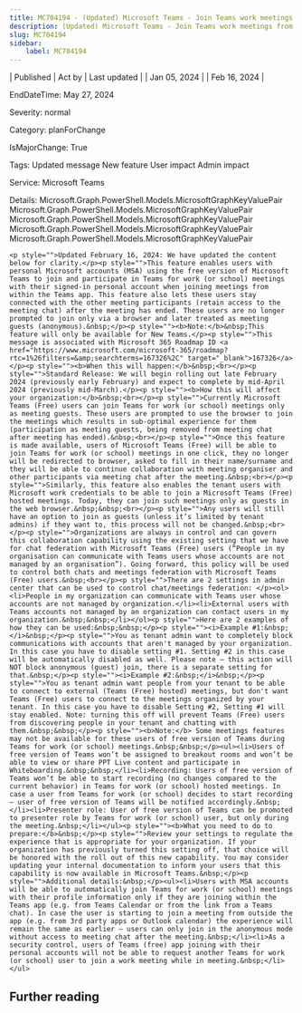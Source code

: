 ```yaml
---
title: MC704194 - (Updated) Microsoft Teams - Join Teams work meetings from Microsoft Teams (free) and vice versa
description: (Updated) Microsoft Teams - Join Teams work meetings from Microsoft Teams (free) and vice versa
slug: MC704194
sidebar:
    label: MC704194
---
```



| Published | Act by | Last updated |
| Jan 05, 2024 |  | Feb 16, 2024 |

EndDateTime: May 27, 2024

Severity: normal

Category: planForChange

IsMajorChange: True

Tags: Updated message New feature User impact Admin impact

Service: Microsoft Teams

Details: Microsoft.Graph.PowerShell.Models.MicrosoftGraphKeyValuePair Microsoft.Graph.PowerShell.Models.MicrosoftGraphKeyValuePair Microsoft.Graph.PowerShell.Models.MicrosoftGraphKeyValuePair Microsoft.Graph.PowerShell.Models.MicrosoftGraphKeyValuePair Microsoft.Graph.PowerShell.Models.MicrosoftGraphKeyValuePair

```
<p style="">Updated February 16, 2024: We have updated the content below for clarity.</p><p style="">This feature enables users with personal Microsoft accounts (MSA) using the free version of Microsoft Teams to join and participate in Teams for work (or school) meetings with their signed-in personal account when joining meetings from within the Teams app. This feature also lets these users stay connected with the other meeting participants (retain access to the meeting chat) after the meeting has ended. These users are no longer prompted to join only via a browser and later treated as meeting guests (anonymous).&nbsp;</p><p style=""><b>Note:</b>&nbsp;This feature will only be available for New Teams.</p><p style="">This message is associated with Microsoft 365 Roadmap ID <a href="https://www.microsoft.com/microsoft-365/roadmap?rtc=1%26filters=&amp;searchterms=167326%2C" target="_blank">167326</a></p><p style=""><b>When this will happen:</b>&nbsp;<br></p><p style="">Standard Release: We will begin rolling out late February 2024 (previously early February) and expect to complete by mid-April 2024 (previously mid-March).</p><p style=""><b>How this will affect your organization:</b>&nbsp;<br></p><p style="">Currently Microsoft Teams (Free) users can join Teams for work (or school) meetings only as meeting guests. These users are prompted to use the browser to join the meetings which results in sub-optimal experience for them (participation as meeting guests, being removed from meeting chat after meeting has ended).&nbsp;<br></p><p style="">Once this feature is made available, users of Microsoft Teams (Free) will be able to join Teams for work (or school) meetings in one click, they no longer will be redirected to browser, asked to fill in their name/surname and they will be able to continue collaboration with meeting organiser and other participants via meeting chat after the meeting.&nbsp;<br></p><p style="">Similarly, this feature also enables the tenant users with Microsoft work credentials to be able to join a Microsoft Teams (Free) hosted meetings. Today, they can join such meetings only as guests in the web browser.&nbsp;&nbsp;<br></p><p style="">Any users will still have an option to join as guests (unless it’s limited by tenant admins) if they want to, this process will not be changed.&nbsp;<br></p><p style="">Organizations are always in control and can govern this collaboration capability using the existing setting that we have for chat federation with Microsoft Teams (Free) users (“People in my organisation can communicate with Teams users whose accounts are not managed by an organisation”). Going forward, this policy will be used to control both chats and meetings federation with Microsoft Teams (Free) users.&nbsp;<br></p><p style="">There are 2 settings in admin center that can be used to control chat/meetings federation: </p><ol><li>People in my organization can communicate with Teams user whose accounts are not managed by organization.</li><li>External users with Teams accounts not managed by an organization can contact users in my organization.&nbsp;&nbsp;</li></ol><p style="">Here are 2 examples of how they can be used:&nbsp;&nbsp;</p><p style=""><i>Example #1:&nbsp;</i>&nbsp;</p><p style="">You as tenant admin want to completely block communications with accounts that aren't managed by your organization. In this case you have to disable setting #1. Setting #2 in this case will be automatically disabled as well. Please note – this action will NOT block anonymous (guest) join, there is a separate setting for that.&nbsp;</p><p style=""><i>Example #2:&nbsp;</i>&nbsp;</p><p style="">You as tenant admin want people from your tenant to be able to connect to external (Teams (Free) hosted) meetings, but don't want Teams (Free) users to connect to the meetings organized by your tenant. In this case you have to disable Setting #2, Setting #1 will stay enabled. Note: turning this off will prevent Teams (Free) users from discovering people in your tenant and chatting with them.&nbsp;&nbsp;</p><p style=""><b>Note:</b> Some meetings features may not be available for these users of free version of Teams during Teams for work (or school) meetings.&nbsp;&nbsp;</p><ul><li>Users of free version of Teams won’t be assigned to breakout rooms and won’t be able to view or share PPT Live content and participate in Whiteboarding.&nbsp;&nbsp;</li><li>Recording: Users of free version of Teams won’t be able to start recording (no changes compared to the current behavior) in Teams for work (or school) hosted meetings. In case a user from Teams for work (or school) decides to start recording – user of free version of Teams will be notified accordingly.&nbsp;</li><li>Presenter role: User of free version of Teams can be promoted to presenter role by Teams for work (or school) user, but only during the meeting.&nbsp;</li></ul><p style=""><b>What you need to do to prepare:</b>&nbsp;</p><p style="">Review your settings to regulate the experience that is appropriate for your organization. If your organization has previously turned this setting off, that choice will be honored with the roll out of this new capability. You may consider updating your internal documentation to inform your users that this capability is now available in Microsoft Teams.&nbsp;</p><p style="">Additional details:&nbsp;</p><ul><li>Users with MSA accounts will be able to automatically join Teams for work (or school) meetings with their profile information only if they are joining within the Teams app (e.g. from Teams Calendar or from the link from a Teams chat). In case the user is starting to join a meeting from outside the app (e.g. from 3rd party apps or Outlook calendar) the experience will remain the same as earlier – users can only join in the anonymous mode without access to meeting chat after the meeting.&nbsp;</li><li>As a security control, users of Teams (free) app joining with their personal accounts will not be able to request another Teams for work (or school) user to join a work meeting while in meeting.&nbsp;</li></ul>
```

## Further reading
